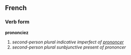 ==French==
===Verb form===
'''prononciez'''

# ''second-person plural indicative imperfect of [[prononcer]]''
# ''second-person plural sunbjunctive present of prononcer''